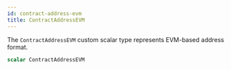 ```yaml
---
id: contract-address-evm
title: ContractAddressEVM
---
```



The `ContractAddressEVM` custom scalar type represents EVM-based address format.

```graphql
scalar ContractAddressEVM
```




